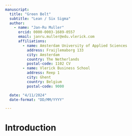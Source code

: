 ```yaml
---
manuscript:
  title: "Green Belt"
  subtitle: "Lean / Six Sigma"
  author:
    - name: "Jan-Ru Muller"
      orcid: 0000-0003-1689-0557
      email: janru.muller@edu.vlerick.com
      affiliations:
        - name: Amsterdam University of Applied Sciences
          address: Fraijlemaborg 133
          city: Amsterdam
          country: The Netherlands
          postal-code: 1102 CV
        - name: Vlerick Business School
          address: Reep 1
          city: Ghent
          country: Belgium
          postal-code: 9000

  date: "4/11/2024"
  date-format: "DD/MM/YYYY"

---
```


# Introduction {.unnumbered}